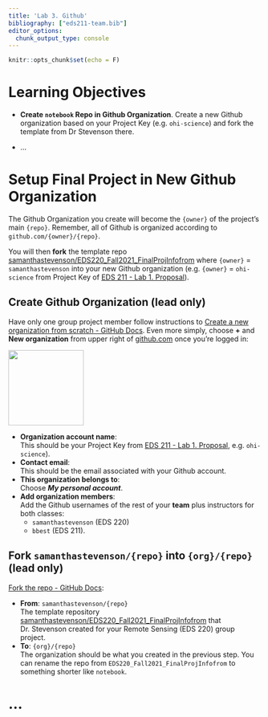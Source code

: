 ```yaml
---
title: 'Lab 3. Github'
bibliography: ["eds211-team.bib"]
editor_options: 
  chunk_output_type: console
---
```


```r
knitr::opts_chunk$set(echo = F)
```

# Learning Objectives {.unnumbered}

-   **Create `notebook` Repo in Github Organization**. Create a new Github organization based on your Project Key (e.g. `ohi-science`) and fork the template from Dr Stevenson there.

-   ...

# Setup Final Project in New Github Organization

The Github Organization you create will become the `{owner}` of the project's main `{repo}`. Remember, all of Github is organized according to `github.com/{owner}/{repo}`.

You will then **fork** the template repo [samanthastevenson/EDS220_Fall2021_FinalProjInfofrom](https://github.com/samanthastevenson/EDS220_Fall2021_FinalProjInfofrom) where `{owner}` = `samanthastevenson` into your new Github organization (e.g. `{owner}` = `ohi-science` from Project Key of [EDS 211 - Lab 1. Proposal](https://bbest.github.io/eds211-team/lab1_proposal.html#create-group-project-key-and-title)).

## Create Github Organization (lead only)

Have only one group project member follow instructions to [Create a new organization from scratch - GitHub Docs](https://docs.github.com/en/organizations/collaborating-with-groups-in-organizations/creating-a-new-organization-from-scratch). Even more simply, choose **+** and **New organization** from upper right of [github.com](https://github.com) once you're logged in:

![](img/lab3_github/github_new-org.jpg){style=width:150px;}

- **Organization account name**: <br>
  This should be your Project Key from [EDS 211 - Lab 1. Proposal](https://bbest.github.io/eds211-team/lab1_proposal.html#create-group-project-key-and-title), e.g. `ohi-science`).
- **Contact email**: <br>
  This should be the email associated with your Github account.
- **This organization belongs to**: <br>
  Choose _**My personal account**_.
- **Add organization members**: <br>
  Add the Github usernames of the rest of your **team** plus instructors for both classes:
  - `samanthastevenson` (EDS 220)
  - `bbest` (EDS 211).

## Fork `samanthastevenson/{repo}` into `{org}/{repo}` (lead only)

[Fork the repo - GitHub Docs](https://docs.github.com/en/get-started/quickstart/fork-a-repo):

- **From**: `samanthastevenson/{repo}` <br>
  The template repository [samanthastevenson/EDS220_Fall2021_FinalProjInfofrom](https://github.com/samanthastevenson/EDS220_Fall2021_FinalProjInfofrom) that Dr. Stevenson created for your Remote Sensing (EDS 220) group project.
-   **To**: `{org}/{repo}` <br>
  The organization should be what you created in the previous step. You can rename the repo from `EDS220_Fall2021_FinalProjInfofrom` to something shorter like `notebook`.

# ...
